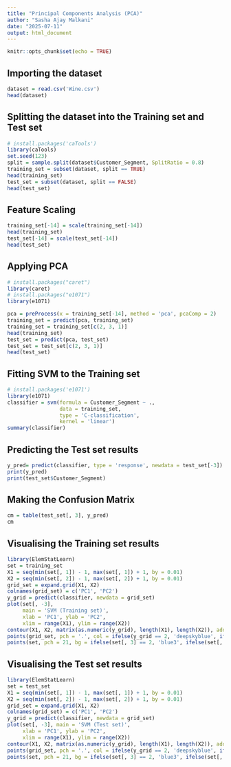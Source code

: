 ```yaml
---
title: "Principal Components Analysis (PCA)"
author: "Sasha Ajay Malkani"
date: "2025-07-11"
output: html_document
---
```


```r
knitr::opts_chunk$set(echo = TRUE)
```

## Importing the dataset

```r
dataset = read.csv('Wine.csv')
head(dataset)

```

## Splitting the dataset into the Training set and Test set

```r
# install.packages('caTools')
library(caTools)
set.seed(123)
split = sample.split(dataset$Customer_Segment, SplitRatio = 0.8)
training_set = subset(dataset, split == TRUE)
head(training_set)
test_set = subset(dataset, split == FALSE)
head(test_set)

```

## Feature Scaling

```r
training_set[-14] = scale(training_set[-14])
head(training_set)
test_set[-14] = scale(test_set[-14])
head(test_set)

```

## Applying PCA

```r
# install.packages("caret")
library(caret)
# install.packages("e1071")
library(e1071)

pca = preProcess(x = training_set[-14], method = 'pca', pcaComp = 2)
training_set = predict(pca, training_set)
training_set = training_set[c(2, 3, 1)]
head(training_set)
test_set = predict(pca, test_set)
test_set = test_set[c(2, 3, 1)]
head(test_set)

```

## Fitting SVM to the Training set

```r
# install.packages('e1071')
library(e1071)
classifier = svm(formula = Customer_Segment ~ .,
                 data = training_set,
                 type = 'C-classification',
                 kernel = 'linear')
summary(classifier)

```

## Predicting the Test set results

```r
y_pred= predict(classifier, type = 'response', newdata = test_set[-3])
print(y_pred)
print(test_set$Customer_Segment)

```

## Making the Confusion Matrix

```r
cm = table(test_set[, 3], y_pred)
cm

```

## Visualising the Training set results

```r
library(ElemStatLearn)
set = training_set
X1 = seq(min(set[, 1]) - 1, max(set[, 1]) + 1, by = 0.01)
X2 = seq(min(set[, 2]) - 1, max(set[, 2]) + 1, by = 0.01)
grid_set = expand.grid(X1, X2)
colnames(grid_set) = c('PC1', 'PC2')
y_grid = predict(classifier, newdata = grid_set)
plot(set[, -3],
     main = 'SVM (Training set)',
     xlab = 'PC1', ylab = 'PC2',
     xlim = range(X1), ylim = range(X2))
contour(X1, X2, matrix(as.numeric(y_grid), length(X1), length(X2)), add = TRUE)
points(grid_set, pch = '.', col = ifelse(y_grid == 2, 'deepskyblue', ifelse(y_grid == 1, 'springgreen3', 'tomato')))
points(set, pch = 21, bg = ifelse(set[, 3] == 2, 'blue3', ifelse(set[, 3] == 1, 'green4', 'red3')))

```

## Visualising the Test set results

```r
library(ElemStatLearn)
set = test_set
X1 = seq(min(set[, 1]) - 1, max(set[, 1]) + 1, by = 0.01)
X2 = seq(min(set[, 2]) - 1, max(set[, 2]) + 1, by = 0.01)
grid_set = expand.grid(X1, X2)
colnames(grid_set) = c('PC1', 'PC2')
y_grid = predict(classifier, newdata = grid_set)
plot(set[, -3], main = 'SVM (Test set)',
     xlab = 'PC1', ylab = 'PC2',
     xlim = range(X1), ylim = range(X2))
contour(X1, X2, matrix(as.numeric(y_grid), length(X1), length(X2)), add = TRUE)
points(grid_set, pch = '.', col = ifelse(y_grid == 2, 'deepskyblue', ifelse(y_grid == 1, 'springgreen3', 'tomato')))
points(set, pch = 21, bg = ifelse(set[, 3] == 2, 'blue3', ifelse(set[, 3] == 1, 'green4', 'red3')))



```







